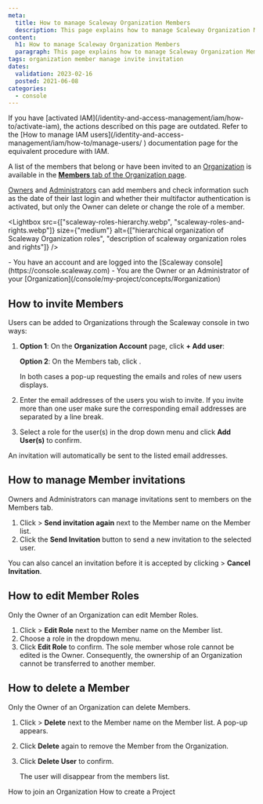 ```yaml
---
meta:
  title: How to manage Scaleway Organization Members
  description: This page explains how to manage Scaleway Organization Members
content:
  h1: How to manage Scaleway Organization Members
  paragraph: This page explains how to manage Scaleway Organization Members
tags: organization member manage invite invitation
dates:
  validation: 2023-02-16
  posted: 2021-06-08
categories:
  - console
---
```


<Message type="iam">
  If you have [activated IAM](/identity-and-access-management/iam/how-to/activate-iam), the actions described on this page are outdated. 
  Refer to the [How to manage IAM users](/identity-and-access-management/iam/how-to/manage-users/
) documentation page for the equivalent procedure with IAM.
</Message>


A list of the members that belong or have been invited to an [Organization](/console/my-account/concepts/#organization) is available in the [**Members** tab of the Organization page](https://console.scaleway.com/account/organization/users).

[Owners](/console/my-account/concepts/#owner) and [Administrators](/console/my-account/concepts/#administrator) can add members and check information such as the date of their last login and whether their multifactor authentication is activated, but only the Owner can delete or change the role of a member.

<Lightbox src={["scaleway-roles-hierarchy.webp", "scaleway-roles-and-rights.webp"]} size={"medium"}  alt={["hierarchical organization of Scaleway Organization roles", "description of scaleway organization roles and rights"]} />

<Message type="requirement">
  - You have an account and are logged into the [Scaleway console](https://console.scaleway.com)
  - You are the Owner or an Administrator of your [Organization](/console/my-project/concepts/#organization)
</Message>

## How to invite Members 

Users can be added to Organizations through the Scaleway console in two ways:

1. **Option 1**: On the **Organization Account** page, click **+ Add user**:
    <Lightbox src="scaleway-add-user-on-orga-account-page.webp" alt="" />

    **Option 2**: On the Members tab, click <Icon name="plus" />.

    In both cases a pop-up requesting the emails and roles of new users displays.
2. Enter the email addresses of the users you wish to invite. 
    <Message type="important">
      If you invite more than one user make sure the corresponding email addresses are separated by a line break. 
    </Message>
3. Select a role for the user(s) in the drop down menu and click **Add User(s)** to confirm.
    <Lightbox src="scaleway-add-user-pop-up.webp" alt="" />

An invitation will automatically be sent to the listed email addresses. 

## How to manage Member invitations

Owners and Administrators can manage invitations sent to members on the Members tab.

1. Click <Icon name="more" /> > **Send invitation again** next to the Member name on the Member list.
2. Click the **Send Invitation** button to send a new invitation to the selected user.
    <Lightbox src="scaleway-send-invite-again.webp" alt="" />

You can also cancel an invitation before it is accepted by clicking <Icon name="more" /> > **Cancel Invitation**.

## How to edit Member Roles

<Message type="important">
  Only the Owner of an Organization can edit Member Roles. 
</Message>

1. Click <Icon name="more" /> > **Edit Role** next to the Member name on the Member list.
2. Choose a role in the dropdown menu. 
    <Lightbox src="scaleway-edit-role-dropdown.webp" alt="" />
3. Click **Edit Role** to confirm.
    <Message type="important">
      The sole member whose role cannot be edited is the Owner. 
      Consequently, the ownership of an Organization cannot be transferred to another member.
    </Message>

## How to delete a Member 

<Message type="important">
  Only the Owner of an Organization can delete Members. 
</Message>

1. Click <Icon name="more" /> > **Delete** next to the Member name on the Member list. A pop-up appears. 
2. Click **Delete** again to remove the Member from the Organization.
    <Lightbox src="scaleway-delete-user.webp" alt="" />
3. Click **Delete User** to confirm.

    The user will disappear from the members list.    

<Navigation title="See Also">
  <PreviousButton to="/console/my-project/how-to/join-an-organization/">How to join an Organization</PreviousButton>
  <NextButton to="/console/my-project/how-to/create-a-project/">How to create a Project</NextButton>
</Navigation>

